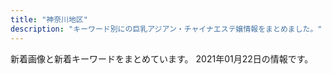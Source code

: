 ```yaml
---
title: "神奈川地区"
description: "キーワード別にの巨乳アジアン・チャイナエステ嬢情報をまとめました。"
---
```


新着画像と新着キーワードをまとめています。
2021年01月22日の情報です。

<DmmAffiliateIns />
<KeywordTable
  shops={
    [
    {
        "keywords": {
            "D": 6,
            "87": 1,
            "E": 2,
            "89": 5,
            "92": 2
        },
        "url": "http://meido.est888.com/",
        "name": "\u30e1\u30a4\u30c9",
        "img_links": [
            "http://meido.est888.com/css/staff/staff004.jpg",
            "http://meido.est888.com/css/staff/staff0008.jpg",
            "http://meido.est888.com/css/staff/staff005.jpg",
            "http://meido.est888.com/css/nav/nav-003.jpg",
            "http://meido.est888.com/css/nav/nav-004.jpg",
            "http://meido.est888.com/css/staff/staff003.jpg",
            "http://meido.est888.com/css/top-left01.jpg",
            "http://meido.est888.com/css/staff/staff0006.jpg",
            "http://meido.est888.com/css/top-left02.jpg",
            "http://meido.est888.com/css/nav/nav-001.jpg",
            "http://meido.est888.com/css/nav/nav-006.jpg",
            "http://meido.est888.com/css/nav/nav-002.jpg",
            "http://meido.est888.com/css/staff/staff001.jpg",
            "http://meido.est888.com/css/nav/nav-005.jpg",
            "http://meido.est888.com/css/top02.jpg",
            "http://meido.est888.com/css/staff/staff002.jpg",
            "http://meido.est888.com/css/staff/staff007.jpg",
            "http://meido.est888.com/css/osusume04.jpg",
            "http://meido.est888.com/css/tel.png"
        ],
        "station": "JR\u6771\u6238\u585a\u99c5\u6771\u53e3"
    },
    {
        "url": "http://oppama.iest.info/",
        "img_links": [
            "http://oppama.iest.info/images/bj3.jpg",
            "http://oppama.iest.info/images/room4.jpg",
            "http://oppama.iest.info/images/top.jpg",
            "http://oppama.iest.info/photos/sites/10/2018/07/2018073109281740.jpg",
            "http://oppama.iest.info/photos/sites/10/2018/05/2018053009323372.jpg",
            "http://oppama.iest.info/photos/sites/10/2018/07/2018073109281797.jpg",
            "http://cdn.dino-es.com/images/logo/150x40DinoEs.png",
            "http://oppama.iest.info/images/mobile.png",
            "http://oppama.iest.info/images/room2.jpg",
            "http://oppama.iest.info/photos/sites/10/2018/07/2018073109281759.jpg",
            "http://oppama.iest.info/images/l1.jpg",
            "http://oppama.iest.info/photos/sites/10/2018/07/2018073109281781.jpg",
            "http://oppama.iest.info/images/room5.jpg",
            "http://oppama.iest.info/images/room3.jpg",
            "http://oppama.iest.info/images/s_pick.png",
            "http://cdn.dino-es.com/images/line.jpg",
            "http://oppama.iest.info/images/s_staff.jpg",
            "http://oppama.iest.info/photos/sites/10/2018/05/2018053009323253.jpg",
            "http://oppama.iest.info/photos/sites/10/2018/07/2018073109281695.jpg",
            "http://oppama.iest.info/images/s_news.png",
            "http://cdn.dino-es.com/images/allpics/KL77e92f55838704c7de0a1eb6ca2a81a0/4ec1d6974658a8b101911755e5d05691.jpg",
            "http://oppama.iest.info/images/room1.jpg",
            "http://oppama.iest.info/images/room6.jpg",
            "http://oppama.iest.info/images/s_news2.png",
            "http://oppama.iest.info/photos/sites/10/2018/05/2018053009323210.jpg",
            "http://oppama.iest.info/photos/sites/10/2018/05/2018053009323272.jpg"
        ],
        "name": "\u8ffd\u6d5c\u30de\u30c3\u30b5\u30fc\u30b8",
        "station": "\u8ffd\u6d5c\u99c5",
        "keywords": {
            "86": 12,
            "85": 3,
            "C": 3,
            "87": 3,
            "D": 15
        }
    },
    {
        "url": "http://yu-raku.info/",
        "name": "\u60a0\u697d",
        "img_links": [
            "http://yu-raku.info/images/c-top0.png",
            "http://yu-raku.info/images/b-interior.jpg",
            "http://yu-raku.info/staff/s-emi3.jpg",
            "http://yu-raku.info/staff/s-kana1.jpg",
            "http://yu-raku.info/staff/s-miki1.jpg",
            "http://yu-raku.info/sp/images/bar-cover.png",
            "http://yu-raku.info/images/bar-therapist.png",
            "http://yu-raku.info/sp/images/b-tel.png",
            "http://yu-raku.info/images/c-therapist0.png",
            "http://yu-raku.info/staff/s-nana1.jpg",
            "http://yu-raku.info/images/bar-cam.png",
            "http://yu-raku.info/staff/s-yuko1.jpg",
            "http://yu-raku.info/staff/s-emi4.jpg",
            "http://yu-raku.info/staff/s-niri1.jpg",
            "http://yu-raku.info/images/pic-interior.png",
            "http://yu-raku.info/staff/s-sayuri1.jpg",
            "http://yu-raku.info/images/bar-info.png",
            "http://yu-raku.info/images/bar-interior.png",
            "http://yu-raku.info/images/fotter.jpg",
            "http://yu-raku.info/images/bar-cover.png",
            "http://yu-raku.info/sp/images/bar-cam.png",
            "http://yu-raku.info/staff/s-emi5.jpg"
        ],
        "keywords": {},
        "station": "JR\u5927\u8239\u99c5\u6771\u53e3"
    },
    {
        "img_links": [
            "http://oil.abnavi.info/images/s_staff.jpg",
            "http://oil.abnavi.info/images/room3.jpg",
            "http://oil.abnavi.info/images/new.jpg",
            "http://oil.abnavi.info/photos/sites/44/2020/10/2020101108503429.jpg",
            "http://oil.abnavi.info/images/room1.jpg",
            "http://oil.abnavi.info/photos/sites/44/2020/11/2020112910045926.jpg",
            "http://oil.abnavi.info/images/s_link.jpg",
            "http://oil.abnavi.info/images/s_news.jpg",
            "http://oil.abnavi.info/photos/sites/44/2020/10/2020101108503412.jpg",
            "http://oil.abnavi.info/images/bj1.jpg",
            "http://oil.abnavi.info/images/top.png",
            "http://oil.abnavi.info/images/room4.jpg",
            "http://oil.abnavi.info/images/bj3.jpg",
            "http://oil.abnavi.info/images/hua.jpg",
            "http://oil.abnavi.info/images/room2.jpg"
        ],
        "station": "\u9db4\u5dfb\u6e29\u6cc9\u99c5\u5317\u53e3",
        "keywords": {
            "D": 8,
            "83": 4,
            "86": 8,
            "C": 15
        },
        "url": "http://oil.abnavi.info/",
        "name": "\u30a2\u30ed\u30a8"
    },
    {
        "url": "http://en.este88.com/",
        "name": "\u7e01",
        "station": "JR\u85e4\u6ca2\u99c5\u5317\u53e3",
        "keywords": {},
        "img_links": [
            "http://en.este88.com/gals/momo1.jpg",
            "http://en.este88.com/gals/nana1.jpg",
            "http://en.este88.com/i/images/info_15.jpg",
            "http://en.este88.com/i/images/info_07.jpg",
            "http://en.este88.com/images/koko1.jpg",
            "http://en.este88.com/gals/teina1.jpg",
            "http://en.este88.com/gals/yuki1.jpg",
            "http://en.este88.com/images/sayuqi1.jpg",
            "http://en.este88.com/gals/koko1.jpg",
            "http://en.este88.com/i/images/info_12.jpg",
            "http://en.este88.com/gals/rena1.jpg",
            "http://en.este88.com/images/info.png",
            "http://en.este88.com/gals/asuka1.jpg",
            "http://en.este88.com/gals/riri1.jpg",
            "http://en.este88.com/i/images/info_09.jpg"
        ]
    },
    {
        "name": "\u9b54\u6cd5\u306e\u5973\u738b",
        "keywords": {
            "E": 8,
            "G": 4
        },
        "img_links": [
            "http://civebt.xyz/templets/default/picture/head.jpg",
            "http://civebt.xyz/templets/default/picture/rec1.png",
            "http://civebt.xyz/uploads/201103/1-201103091136248.jpg",
            "http://civebt.xyz/uploads/201102/1-201102130FY09.png",
            "http://civebt.xyz/uploads/201102/1-2011021306404K.png",
            "http://civebt.xyz/templets/default/picture/interior_t.jpg",
            "http://civebt.xyz/uploads/180620/1-1P62010154K00.png",
            "http://civebt.xyz/uploads/201103/1-201103091122a3.jpg",
            "http://civebt.xyz/uploads/201103/1-201103091150648.jpg",
            "http://civebt.xyz/templets/default/picture/news.jpg",
            "http://civebt.xyz/uploads/201103/1-201103143450506.jpg",
            "http://civebt.xyz/uploads/180620/1-1P62010193X63.jpg",
            "http://civebt.xyz/templets/default/picture/staff_t.jpg"
        ],
        "url": "http://civebt.xyz/",
        "station": "\u6e58\u5357\u53f0\u99c5\u897f\u53e3"
    },
    {
        "name": "\u5922\u90fd\u7f8e",
        "keywords": {
            "C": 11
        },
        "station": "JR\u5c0f\u7530\u539f\u99c5\u6771\u53e3",
        "url": "http://www.airi-est.xyz/",
        "img_links": [
            "http://www.airi-est.xyz/images/clear_line.png",
            "http://www.airi-est.xyz/images/sub_staff.png",
            "http://www.airi-est.xyz/images/sub_pickup.png",
            "http://www.airi-est.xyz/images/info.jpg",
            "http://www.airi-est.xyz/images/qr.jpg",
            "http://www.airi-est.xyz/girl/1.jpg",
            "http://www.airi-est.xyz/girl/6.jpg",
            "http://www.airi-est.xyz/images/icon_call.png",
            "http://www.airi-est.xyz/images/room4.jpg",
            "http://www.airi-est.xyz/images/tel.png",
            "http://www.airi-est.xyz/images/room2.jpg",
            "http://www.airi-est.xyz/girl/3.jpg",
            "http://www.airi-est.xyz/images/sub_news.png",
            "http://www.airi-est.xyz/images/room3.jpg",
            "http://www.airi-est.xyz/girl/9.jpg",
            "http://www.airi-est.xyz/images/room1.jpg",
            "http://www.airi-est.xyz/images/rec-top.jpg",
            "http://www.airi-est.xyz/images/return.png"
        ]
    },
    {
        "station": "\u8305\u30f6\u5d0e\u99c5\u5357\u53e3",
        "keywords": {},
        "name": "\u5929\u4f7f\u306e\u604b",
        "url": "http://tenshinokoi.es-come.net/",
        "img_links": [
            "http://tenshinokoi.es-come.net/img/header02.jpg",
            "http://tenshinokoi.es-come.net/i/80/sumire1.jpg",
            "http://tenshinokoi.es-come.net/girls/hiromi1.jpg",
            "http://tenshinokoi.es-come.net/img/header00.jpg",
            "http://tenshinokoi.es-come.net/i/80/yuyu1.jpg",
            "http://tenshinokoi.es-come.net/girls/riri1.jpg",
            "http://tenshinokoi.es-come.net/images/share/tel.png",
            "http://tenshinokoi.es-come.net/i/120/yuna1.jpg",
            "http://tenshinokoi.es-come.net/img/risa1.jpg",
            "http://tenshinokoi.es-come.net/images/share/sp-kp2.png",
            "http://tenshinokoi.es-come.net/girls/risa1.jpg",
            "http://tenshinokoi.es-come.net/img/yuyu1.jpg",
            "http://tenshinokoi.es-come.net/images/info1.jpg",
            "http://tenshinokoi.es-come.net/i/80/risa1.jpg",
            "http://tenshinokoi.es-come.net/images/qr.jpg",
            "http://tenshinokoi.es-come.net/img/sumire1.jpg",
            "http://tenshinokoi.es-come.net/girls/sumire1.jpg",
            "http://tenshinokoi.es-come.net/i/80/yuna1.jpg",
            "http://tenshinokoi.es-come.net/i/120/risa1.jpg",
            "http://tenshinokoi.es-come.net/images/share/pickup.png",
            "http://tenshinokoi.es-come.net/girls/yurika1.jpg",
            "http://tenshinokoi.es-come.net/girls/kana1.jpg",
            "http://tenshinokoi.es-come.net/i/120/sumire1.jpg",
            "http://tenshinokoi.es-come.net/images/infobar.png",
            "http://tenshinokoi.es-come.net/i/120/yuyu1.jpg",
            "http://tenshinokoi.es-come.net/girls/yuyu1.jpg",
            "http://tenshinokoi.es-come.net/images/therapistbar.png",
            "http://tenshinokoi.es-come.net/img/header01.jpg",
            "http://tenshinokoi.es-come.net/girls/yuki1.jpg",
            "http://tenshinokoi.es-come.net/images/info2.jpg",
            "http://tenshinokoi.es-come.net/images/shishubar.png",
            "http://tenshinokoi.es-come.net/girls/misaki1.jpg"
        ]
    },
    {
        "name": "\u3055\u308f\u3084\u304b",
        "keywords": {},
        "img_links": [
            "http://hiratsuka-est.com/images/g3.jpg",
            "http://hiratsuka-est.com/images/ll1.jpg",
            "http://hiratsuka-est.com/images/r1.jpg",
            "http://hiratsuka-est.com/images/top.jpg",
            "http://hiratsuka-est.com/images/g4.jpg",
            "http://hiratsuka-est.com/images/r3.jpg",
            "http://hiratsuka-est.com/images/r4.jpg",
            "http://hiratsuka-est.com/images/tel.jpg",
            "http://hiratsuka-est.com/images/r7.jpg",
            "http://hiratsuka-est.com/images/g7.jpg",
            "http://hiratsuka-est.com/images/g1.jpg",
            "http://hiratsuka-est.com/images/r8.jpg",
            "http://hiratsuka-est.com/images/r9.jpg",
            "http://hiratsuka-est.com/images/rr1.jpg",
            "http://hiratsuka-est.com/images/g0.jpg",
            "http://hiratsuka-est.com/images/chc.jpg",
            "http://hiratsuka-est.com/images/zi-link.png",
            "http://hiratsuka-est.com/images/banna2.jpg",
            "http://hiratsuka-est.com/images/zi-faq.png",
            "http://hiratsuka-est.com/images/r6.jpg",
            "http://hiratsuka-est.com/images/mi.jpg",
            "http://hiratsuka-est.com/images/r5.jpg",
            "http://hiratsuka-est.com/images/new1.jpg",
            "http://hiratsuka-est.com/images/banna1.jpg",
            "http://hiratsuka-est.com/images/tiao2.jpg",
            "http://hiratsuka-est.com/images/g2.jpg",
            "http://hiratsuka-est.com/images/zi-staff.png",
            "http://hiratsuka-est.com/images/banna.jpg",
            "http://hiratsuka-est.com/images/left.jpg",
            "http://hiratsuka-est.com/images/right.jpg"
        ],
        "url": "http://hiratsuka-est.com/",
        "station": "JR\u5e73\u585a\u99c5\u5317\u53e3"
    },
    {
        "station": "JR\u5e73\u585a\u99c5\u897f\u53e3",
        "name": "\u693f",
        "url": "http://o-jp.com/tsubaki/",
        "img_links": [
            "http://o-jp.com/tsubaki/images/photo02.jpg",
            "http://o-jp.com/tsubaki/images/photo04.jpg",
            "http://o-jp.com/tsubaki/images/t_discount.jpg",
            "http://o-jp.com/tsubaki/images/photo03.jpg",
            "http://o-jp.com/tsubaki/images/t_mobile.jpg",
            "http://o-jp.com/tsubaki/images/mimi1.jpg",
            "http://o-jp.com/tsubaki/images/photo01.jpg",
            "http://o-jp.com/tsubaki/images/index_enter.jpg"
        ],
        "keywords": {
            "C": 6
        }
    },
    {
        "station": "\u5584\u884c\u99c5\u6771\u53e3",
        "url": "http://treat-rlx.com/",
        "name": "\u798f\u7e01",
        "keywords": {
            "C": 11
        },
        "img_links": [
            "http://treat-rlx.com/staff/mika/01.jpg",
            "http://treat-rlx.com/i/files/homeimg.jpg",
            "http://treat-rlx.com/staff/aya/01.jpg",
            "http://treat-rlx.com/staff/mika/01mb.jpg",
            "http://treat-rlx.com/pic/topimg3.png",
            "http://treat-rlx.com/img/ttl_rec.png",
            "http://treat-rlx.com/img/ttl_mobile.png",
            "http://treat-rlx.com/pic/topimg4.png",
            "http://treat-rlx.com/pic/topimg5.png",
            "http://treat-rlx.com/img/att.png",
            "http://treat-rlx.com/pic/head.jpg",
            "http://treat-rlx.com/pic/topimg2.png",
            "http://treat-rlx.com/staff/aya/01mb.jpg",
            "http://treat-rlx.com/pic/topimg1.png",
            "http://treat-rlx.com/img/ttl_staff.jpg"
        ]
    },
    {
        "station": "JR\u85e4\u6ca2\u99c5\u5357\u53e3",
        "keywords": {},
        "url": "http://megumi-est.xyz/",
        "img_links": [
            "http://megumi-est.xyz/images/roomimg/img4.png",
            "http://megumi-est.xyz/girl/1.jpg",
            "http://megumi-est.xyz/images/staff_bg.png",
            "http://megumi-est.xyz/girl/5.jpg",
            "http://megumi-est.xyz/girl/2.jpg",
            "http://megumi-est.xyz/images/mobile_bg.png",
            "http://megumi-est.xyz/girl/4.jpg",
            "http://megumi-est.xyz/images/roomimg/img2.png",
            "http://megumi-est.xyz/images/roomimg/img3.png",
            "http://megumi-est.xyz/images/pickup_line.png",
            "http://megumi-est.xyz/images/newsbg.png",
            "http://megumi-est.xyz/images/roomimg/img1.png",
            "http://megumi-est.xyz/images/topbg.jpg",
            "http://megumi-est.xyz/girl/8.jpg"
        ],
        "name": "\u6075"
    },
    {
        "url": "http://sui-en.work/",
        "img_links": [
            "http://sui-en.work/images/2.png",
            "http://sui-en.work/images/3.png",
            "http://sui-en.work/images/4.png",
            "http://sui-en.work/images/tr.jpg",
            "http://sui-en.work/images/mobile.jpg",
            "http://sui-en.work/images/ta.jpg",
            "http://sui-en.work/images/int1.png",
            "http://sui-en.work/images/1.png",
            "http://sui-en.work/images/news.jpg",
            "http://sui-en.work/images/int2.png",
            "http://sui-en.work/images/int3.png",
            "http://sui-en.work/images/b2.jpg",
            "http://sui-en.work/images/sys3.png",
            "http://sui-en.work/images/sys2.jpg",
            "http://sui-en.work/images/staff_t.png",
            "http://sui-en.work/img/sena1.jpg",
            "http://sui-en.work/img/yuki1.jpg",
            "http://sui-en.work/img/kaori1.jpg",
            "http://sui-en.work/img/hana1.jpg",
            "http://sui-en.work/images/head.jpg",
            "http://sui-en.work/images/info.jpg",
            "http://sui-en.work/images/b1.jpg",
            "http://sui-en.work/images/sys1.jpg",
            "http://sui-en.work/images/interior_t.png"
        ],
        "station": "JR\u5e73\u585a\u99c5\u5317\u53e3",
        "name": "\u968f\u7e01",
        "keywords": {}
    },
    {
        "station": "\u5c0f\u7530\u539f\u99c5\u6771\u53e3",
        "img_links": [
            "https://asumi.estjp.info/images/call.png",
            "https://asumi.estjp.info/css/top03.jpg",
            "https://asumi.estjp.info/css/01.jpg",
            "https://asumi.estjp.info/css/top02.jpg",
            "https://asumi.estjp.info/css/staff/staff03.jpg",
            "https://asumi.estjp.info/css/top04.jpg",
            "https://asumi.estjp.info/css/top05.jpg",
            "https://asumi.estjp.info/css/m-head.jpg",
            "https://asumi.estjp.info/css/staff/staff02.jpg",
            "https://asumi.estjp.info/css/staff/staff01.jpg"
        ],
        "keywords": {
            "88": 2,
            "90": 4,
            "F": 2,
            "E": 4
        },
        "url": "https://asumi.estjp.info/",
        "name": "\u7a7a\u6f84 -\u3042\u3059\u307f-"
    },
    {
        "name": "\u61a9",
        "url": "http://ikoi.esjp.xyz/",
        "img_links": [
            "http://ikoi.esjp.xyz/i/img/photo03.jpg",
            "http://ikoi.esjp.xyz/girl/6.jpg",
            "http://ikoi.esjp.xyz/i/img/photo02.jpg",
            "http://ikoi.esjp.xyz/img/room/photo06.jpg",
            "http://ikoi.esjp.xyz/girl/5.jpg",
            "http://ikoi.esjp.xyz/girl/2.jpg",
            "http://ikoi.esjp.xyz/girl/3.jpg",
            "http://ikoi.esjp.xyz/girl/4.jpg",
            "http://ikoi.esjp.xyz/img/capinfo.jpg",
            "http://ikoi.esjp.xyz/img/room/photo03.jpg",
            "http://ikoi.esjp.xyz/img/qr.jpg",
            "http://ikoi.esjp.xyz/img/pro_girl_line.jpg",
            "http://ikoi.esjp.xyz/img/room/photo05.jpg",
            "http://ikoi.esjp.xyz/girl/1.jpg",
            "http://ikoi.esjp.xyz/img/room/photo04.jpg",
            "http://ikoi.esjp.xyz/img/lr_02.jpg",
            "http://ikoi.esjp.xyz/i/img/photo06.jpg",
            "http://ikoi.esjp.xyz/i/img/photo05.jpg",
            "http://ikoi.esjp.xyz/img/rec_top.png",
            "http://ikoi.esjp.xyz/img/059.png",
            "http://ikoi.esjp.xyz/img/room/photo02.jpg",
            "http://ikoi.esjp.xyz/img/top_pickback.png",
            "http://ikoi.esjp.xyz/img/lr_01.jpg",
            "http://ikoi.esjp.xyz/i/img/photo04.jpg",
            "http://ikoi.esjp.xyz/img/room/photo01.jpg",
            "http://ikoi.esjp.xyz/i/img/photo01.jpg",
            "http://ikoi.esjp.xyz/img/sub_staff.jpg"
        ],
        "station": "\u8ffd\u6d5c\u99c5",
        "keywords": {}
    },
    {
        "name": "\u840c\u3048",
        "station": "JR\u6238\u585a\u99c5\u6771\u53e3",
        "img_links": [
            "http://pretty-esthe.com/images/evetop.png",
            "http://pretty-esthe.com/images/cg06.jpg",
            "http://pretty-esthe.com/images/r2.jpg",
            "http://pretty-esthe.com/images/top.png",
            "http://pretty-esthe.com/images/r1.jpg",
            "http://pretty-esthe.com/images/cg07.jpg",
            "http://pretty-esthe.com/images/cg09.jpg",
            "http://pretty-esthe.com/images/staff_s.png",
            "http://pretty-esthe.com/images/news.png",
            "http://pretty-esthe.com/images/r3.jpg",
            "http://pretty-esthe.com/images/cg10.jpg",
            "http://pretty-esthe.com/images/r4.jpg"
        ],
        "url": "http://pretty-esthe.com/",
        "keywords": {
            "86": 12,
            "E": 3,
            "D": 9
        }
    },
    {
        "keywords": {
            "C": 8,
            "E": 28,
            "D": 32,
            "F": 8
        },
        "url": "http://onlyone-relax.xyz/",
        "station": "JR\u5c0f\u7530\u539f\u99c5\u897f\u53e3",
        "name": "\u30ad\u30e5\u30fc\u30c8",
        "img_links": [
            "http://onlyone-relax.xyz/images/top.png",
            "http://onlyone-relax.xyz/images/cg05.jpg",
            "http://onlyone-relax.xyz/images/cg03.jpg",
            "http://onlyone-relax.xyz/images/qr.jpg",
            "http://onlyone-relax.xyz/images/2.jpg",
            "http://onlyone-relax.xyz/images/cg07.jpg",
            "http://onlyone-relax.xyz/images/cg09.jpg",
            "http://onlyone-relax.xyz/images/1.jpg",
            "http://onlyone-relax.xyz/images/cg02.jpg",
            "http://onlyone-relax.xyz/images/cg01.jpg",
            "http://onlyone-relax.xyz/images/cg06.jpg",
            "http://onlyone-relax.xyz/images/cg08.jpg",
            "http://onlyone-relax.xyz/images/4.jpg",
            "http://onlyone-relax.xyz/images/spacer300x450.png",
            "http://onlyone-relax.xyz/images/top2.png",
            "http://onlyone-relax.xyz/images/cg10.jpg"
        ]
    },
    {
        "img_links": [
            "http://genkimorimori.ies.bz/images/staff_bj3.jpg",
            "http://genkimorimori.ies.bz/images/dairy1.jpg",
            "http://genkimorimori.ies.bz/photos/sites/68/2020/12/2020120502191455.jpg",
            "http://genkimorimori.ies.bz/images/1.jpg",
            "http://genkimorimori.ies.bz/images/g14.jpg",
            "http://genkimorimori.ies.bz/photos/sites/68/2020/11/2020112402100578.jpg",
            "http://genkimorimori.ies.bz/images/info.jpg",
            "http://genkimorimori.ies.bz/images/g11.jpg",
            "http://genkimorimori.ies.bz/images/g7.jpg",
            "http://genkimorimori.ies.bz/images/g2.jpg",
            "http://genkimorimori.ies.bz/images/g3.jpg",
            "http://genkimorimori.ies.bz/images/top.jpg",
            "http://genkimorimori.ies.bz/images/pick.jpg",
            "http://genkimorimori.ies.bz/images/info2.jpg",
            "http://genkimorimori.ies.bz/images/s_staff.jpg",
            "http://genkimorimori.ies.bz/photos/sites/68/2020/12/2020120703525262.jpg",
            "http://genkimorimori.ies.bz/images/g17.jpg",
            "http://genkimorimori.ies.bz/photos/sites/68/2020/11/2020110308572993.jpg",
            "http://genkimorimori.ies.bz/images/mobile.jpg",
            "http://genkimorimori.ies.bz/photos/sites/68/2020/11/2020110308572890.jpg",
            "http://genkimorimori.ies.bz/photos/sites/68/2020/11/2020110308582485.jpg",
            "http://genkimorimori.ies.bz/images/s_link.jpg",
            "http://genkimorimori.ies.bz/images/g1.jpg",
            "http://genkimorimori.ies.bz/images/s_cosplay.jpg",
            "http://genkimorimori.ies.bz/photos/sites/68/2020/11/2020112402100696.jpg",
            "http://genkimorimori.ies.bz/images/g16.jpg",
            "http://genkimorimori.ies.bz/photos/sites/68/2020/12/202012150154361.jpg",
            "http://genkimorimori.ies.bz/images/news1.jpg",
            "http://genkimorimori.ies.bz/images/g13.jpg",
            "http://genkimorimori.ies.bz/photos/sites/68/2020/11/2020110308572868.jpg",
            "http://genkimorimori.ies.bz/images/2.jpg",
            "http://genkimorimori.ies.bz/photos/sites/68/2020/12/2020121003212539.jpg",
            "http://genkimorimori.ies.bz/images/g15.jpg",
            "http://genkimorimori.ies.bz/photos/sites/68/2021/01/2021011903470168.jpg",
            "http://genkimorimori.ies.bz/images/g10.jpg"
        ],
        "keywords": {},
        "url": "http://genkimorimori.ies.bz/",
        "name": "\u5143\u6c17\u3082\u308a\u3082\u308a",
        "station": "\u79e6\u91ce\u99c5\u5317\u53e3"
    },
    {
        "img_links": [
            "http://es-libres.com/staffPhoto/b20201007072718.jpg",
            "http://es-libres.com/js/sliderLine/slide_prev.png",
            "http://es-libres.com/staffPhoto/b20201007072633.jpg",
            "http://es-libres.com/images/gallery/01.jpg",
            "http://es-libres.com/staffPhoto/s20201007072718.jpg",
            "http://es-libres.com/images/gallery/04.jpg",
            "http://es-libres.com/uploadfiles/Image/campaignEsLibresCom.jpg",
            "http://es-libres.com/staffPhoto/b20201007072654.jpg",
            "http://es-libres.com/staffPhoto/s20201007072633.jpg",
            "http://es-libres.com/staffPhoto/b20201007072550.jpg",
            "http://es-libres.com/staffPhoto/s20201007072654.jpg",
            "http://es-libres.com/images/gallery/02.jpg",
            "http://es-libres.com/images/mobile.jpg",
            "http://es-libres.com/js/sliderLine/slide_next.png",
            "http://es-libres.com/staffPhoto/s20201007072550.jpg",
            "http://es-libres.com/images/guide.jpg",
            "http://es-libres.com/images/returnBtn.png",
            "http://es-libres.com/images/gallery/03.jpg"
        ],
        "station": "JR\u6771\u6238\u585a\u99c5\u897f\u53e3",
        "name": "\u30ea\u30d6\u30ec\u30b9",
        "keywords": {
            "C": 1,
            "D": 2,
            "89": 1,
            "E": 1
        },
        "url": "http://es-libres.com/"
    },
    {
        "keywords": {},
        "station": "JR\u8305\u30f6\u5d0e\u99c5\u5357\u53e3",
        "url": "http://www.hamabei.com/",
        "img_links": [
            "http://www.hamabei.com/images/kaori1.jpg",
            "http://www.hamabei.com/images/buttona_07.jpg",
            "http://www.hamabei.com/images/qr.jpg",
            "http://www.hamabei.com/images/buttona_08.jpg",
            "http://www.hamabei.com/images/nana1.jpg",
            "http://www.hamabei.com/images/buttona_03.jpg",
            "http://www.hamabei.com/images/giral007.jpg",
            "http://www.hamabei.com/images/buttona_05.jpg",
            "http://www.hamabei.com/images/buttona_04.jpg",
            "http://www.hamabei.com/images/yuka1.jpg",
            "http://www.hamabei.com/images/miki1.jpg",
            "http://www.hamabei.com/images/buttona_06.jpg",
            "http://www.hamabei.com/images/giral014.jpg",
            "http://www.hamabei.com/images/giral012.jpg",
            "http://www.hamabei.com/images/giral015.jpg",
            "http://www.hamabei.com/images/giral009.jpg"
        ],
        "name": "\u6d5c\u8fba\u306e\u604b"
    },
    {
        "keywords": {},
        "station": "JR\u85e4\u6ca2\u99c5\u5357\u53e3",
        "img_links": [
            "http://baraen.xyz/images/miki2.jpg",
            "http://baraen.xyz/images/g6.jpg",
            "http://baraen.xyz/images/maga.jpg",
            "http://baraen.xyz/images/room4.jpg",
            "http://baraen.xyz/images/g4.jpg",
            "http://baraen.xyz/images/room1.jpg",
            "http://baraen.xyz/images/mafaxine_d.jpg",
            "http://baraen.xyz/images/g0.jpg",
            "http://baraen.xyz/images/kanban.jpg",
            "http://baraen.xyz/images/g2.jpg",
            "http://baraen.xyz/images/mafaxine_j.jpg",
            "http://baraen.xyz/images/mobile.jpg",
            "http://baraen.xyz/images/miki1.jpg",
            "http://baraen.xyz/images/g3.jpg",
            "http://baraen.xyz/images/g1.jpg",
            "http://baraen.xyz/images/room6.jpg",
            "http://baraen.xyz/images/room2.jpg"
        ],
        "name": "\u30d0\u30e9\u5712",
        "url": "http://baraen.xyz/"
    },
    {
        "url": "http://uintiop.tokyo/",
        "keywords": {
            "C": 13
        },
        "station": "JR\u85e4\u6ca2\u99c5\u5357\u53e3",
        "img_links": [
            "http://uintiop.tokyo/picture/top-img02.png",
            "http://uintiop.tokyo/uploads/200727/1-200HG01643361.jpg",
            "http://uintiop.tokyo/uploads/200714/1-200G4124210P7.jpg",
            "http://uintiop.tokyo/uploads/200714/1-200G4125RS59.jpg",
            "http://uintiop.tokyo/picture/3.jpg",
            "http://uintiop.tokyo/picture/tel.png",
            "http://uintiop.tokyo/picture/top-img10.jpg",
            "http://uintiop.tokyo/uploads/200720/1-200H013041T46.jpg",
            "http://uintiop.tokyo/picture/top-img01.png",
            "http://uintiop.tokyo/picture/1.jpg",
            "http://uintiop.tokyo/picture/2.jpg",
            "http://uintiop.tokyo/picture/4.jpg",
            "http://uintiop.tokyo/uploads/210111/1-210111123I9332.jpg",
            "http://uintiop.tokyo/picture/top-img03.jpg",
            "http://uintiop.tokyo/picture/call.png"
        ],
        "name": "\u5929\u4f7f"
    },
    {
        "station": "JR\u5e73\u585a\u99c5\u5317\u53e3",
        "url": "http://www.bestlove.iesjp.com/",
        "keywords": {
            "83": 4,
            "87": 8,
            "C": 26,
            "D": 4,
            "85": 4
        },
        "name": "Best Love \uff5e\u30d9\u30b9\u30c8\u30e9\u30d6\uff5e",
        "img_links": [
            "http://www.bestlove.iesjp.com/files/005.jpg",
            "http://www.bestlove.iesjp.com/files/004-03.jpg",
            "http://www.bestlove.iesjp.com/files/001-03.jpg",
            "http://www.bestlove.iesjp.com/photo_news/upimg/959636009216995fa1_0.jpg",
            "http://www.bestlove.iesjp.com/files/004-02.jpg",
            "http://www.bestlove.iesjp.com/files/005-03.jpg",
            "http://www.bestlove.iesjp.com/files/001-02.jpg",
            "http://www.bestlove.iesjp.com/files/005-02.jpg",
            "http://www.bestlove.iesjp.com/images/mobile.jpg",
            "http://www.bestlove.iesjp.com/files/003.jpg",
            "http://www.bestlove.iesjp.com/files/006.jpg",
            "http://www.bestlove.iesjp.com/files/002-03.jpg",
            "http://www.bestlove.iesjp.com/files/002.jpg",
            "http://www.bestlove.iesjp.com/files/003-02.jpg",
            "http://www.bestlove.iesjp.com/files/004.jpg",
            "http://www.bestlove.iesjp.com/images/r3.jpg",
            "http://www.bestlove.iesjp.com/files/001.jpg",
            "http://www.bestlove.iesjp.com/files/003-03.jpg",
            "http://www.bestlove.iesjp.com/images/line.png",
            "http://www.bestlove.iesjp.com/files/006-02.jpg",
            "http://www.bestlove.iesjp.com/files/002-02.jpg",
            "http://www.bestlove.iesjp.com/files/006-03.jpg"
        ]
    },
    {
        "url": "http://www.cc-girl.work/",
        "name": "yuyu-\u3086\u3046\u3086-",
        "img_links": [
            "http://www.cc-girl.work/images/news.jpg",
            "http://www.cc-girl.work/images/interior_t.jpg",
            "http://www.cc-girl.work/images/mobile.jpg",
            "http://www.cc-girl.work/img/sizuka1.jpg",
            "http://www.cc-girl.work/img/mari1.jpg",
            "http://www.cc-girl.work/images/rec1.jpg",
            "http://www.cc-girl.work/images/10.jpg",
            "http://www.cc-girl.work/img/ai1.jpg",
            "http://www.cc-girl.work/images/11.jpg",
            "http://www.cc-girl.work/img/kumi1.jpg",
            "http://www.cc-girl.work/images/head.jpg",
            "http://www.cc-girl.work/images/sys1.jpg",
            "http://www.cc-girl.work/images/ta.jpg",
            "http://www.cc-girl.work/images/ac1.jpg",
            "http://www.cc-girl.work/images/1.jpg",
            "http://www.cc-girl.work/images/4.jpg",
            "http://www.cc-girl.work/images/sys2.jpg",
            "http://www.cc-girl.work/img/yaya1.jpg",
            "http://www.cc-girl.work/img/yuri1.jpg",
            "http://www.cc-girl.work/images/line.png",
            "http://www.cc-girl.work/images/6.jpg",
            "http://www.cc-girl.work/images/3.jpg",
            "http://www.cc-girl.work/img/miho1.jpg",
            "http://www.cc-girl.work/images/staff_t.jpg",
            "http://www.cc-girl.work/img/momo1.jpg",
            "http://www.cc-girl.work/img/kaoru1.jpg",
            "http://www.cc-girl.work/images/5.jpg",
            "http://www.cc-girl.work/images/int1.jpg",
            "http://www.cc-girl.work/images/rec2.jpg",
            "http://www.cc-girl.work/images/9.jpg",
            "http://www.cc-girl.work/img/eri1.jpg",
            "http://www.cc-girl.work/images/2.jpg",
            "http://www.cc-girl.work/img/yuki1.jpg",
            "http://www.cc-girl.work/images/8.jpg",
            "http://www.cc-girl.work/images/7.jpg"
        ],
        "station": "\u4e0a\u5927\u5ca1\u99c5",
        "keywords": {}
    },
    {
        "url": "http://izumi.ests.jp/",
        "img_links": [
            "http://izumi.ests.jp/images/info2.jpg",
            "http://izumi.ests.jp/images/service4.jpg",
            "http://izumi.ests.jp/photos/sites/54/2020/12/2020121307073529.jpg",
            "http://izumi.ests.jp/photos/sites/54/2020/09/2020092004565418.jpg",
            "http://izumi.ests.jp/images/room2.jpg",
            "http://izumi.ests.jp/images/room1.jpg",
            "http://izumi.ests.jp/images/s1.jpg",
            "http://izumi.ests.jp/images/service2.jpg",
            "http://izumi.ests.jp/images/service3.jpg",
            "http://izumi.ests.jp/images/mobile.jpg",
            "http://izumi.ests.jp/photos/sites/54/2020/05/2020051209400132.jpg",
            "http://izumi.ests.jp/photos/sites/54/2019/10/2019100205593058.jpg",
            "http://izumi.ests.jp/images/top.jpg",
            "http://izumi.ests.jp/photos/sites/54/2019/10/2019100205592997.jpg",
            "http://izumi.ests.jp/photos/sites/54/2020/07/2020070605483923.jpg",
            "http://izumi.ests.jp/images/info.jpg",
            "http://izumi.ests.jp/images/s3.jpg",
            "http://izumi.ests.jp/images/service1.jpg",
            "http://izumi.ests.jp/images/room4.jpg",
            "http://izumi.ests.jp/images/room3.jpg",
            "http://izumi.ests.jp/images/s_news.jpg"
        ],
        "station": "\u6e58\u5357\u53f0\u99c5\u897f\u53e3",
        "keywords": {
            "85": 28,
            "86": 7,
            "E": 7,
            "D": 35,
            "87": 7
        },
        "name": "\u6e58\u5357\u604b"
    },
    {
        "station": "\u4e0a\u5927\u5ca1\u99c5",
        "name": "\u30ab\u30ce\u30b8\u30e7\u306e\u90e8\u5c4b",
        "keywords": {
            "D": 48,
            "C": 40,
            "87": 12,
            "85": 12,
            "86": 24
        },
        "img_links": [
            "https://kanojyo-room.jpn.cm/images/room1.jpg",
            "https://kanojyo-room.jpn.cm/images/link_nav01.jpg",
            "https://kanojyo-room.jpn.cm/images/link_nav03.jpg",
            "https://kanojyo-room.jpn.cm/images/room6.jpg",
            "https://kanojyo-room.jpn.cm/images/link_nav06.jpg",
            "https://kanojyo-room.jpn.cm/images/room4.jpg",
            "https://kanojyo-room.jpn.cm/images/tit_face.jpg",
            "https://kanojyo-room.jpn.cm/photos/sites/24/2020/08/2020083117275958.jpg",
            "https://kanojyo-room.jpn.cm/images/sp_top.jpg",
            "https://kanojyo-room.jpn.cm/photos/sites/24/2020/08/2020083117275756.jpg",
            "https://kanojyo-room.jpn.cm/images/room3.jpg",
            "https://kanojyo-room.jpn.cm/images/room2.jpg",
            "https://kanojyo-room.jpn.cm/images/btn_eject.jpg",
            "https://kanojyo-room.jpn.cm/images/tit_eject.jpg",
            "https://kanojyo-room.jpn.cm/images/close_eject.png",
            "https://kanojyo-room.jpn.cm/images/link_nav02.jpg",
            "https://kanojyo-room.jpn.cm/images/room5.jpg",
            "https://kanojyo-room.jpn.cm/images/link_nav07.jpg",
            "https://kanojyo-room.jpn.cm/images/link_nav05.jpg",
            "https://kanojyo-room.jpn.cm/photos/sites/24/2020/08/2020083117275977.jpg",
            "https://kanojyo-room.jpn.cm/photos/sites/24/2020/08/2020083117275898.jpg",
            "https://kanojyo-room.jpn.cm/images/img_eject.jpg",
            "https://kanojyo-room.jpn.cm/images/top.png",
            "https://kanojyo-room.jpn.cm/images/link_nav04.jpg",
            "https://kanojyo-room.jpn.cm/images/tit_new.jpg"
        ],
        "url": "https://kanojyo-room.jpn.cm/"
    },
    {
        "url": "http://lydia.relaxnabi.com/",
        "keywords": {
            "88": 1,
            "D": 4,
            "90": 2,
            "89": 1
        },
        "name": "Lydia\uff5e\u30ea\u30c7\u30a3\u30a2",
        "station": "JR\u6771\u6238\u585a\u99c5\u6771\u53e3",
        "img_links": [
            "http://lydia.relaxnabi.com/css/cam01.jpg",
            "http://lydia.relaxnabi.com/css/staff/staff04.jpg",
            "http://lydia.relaxnabi.com/css/osusume11.jpg",
            "http://lydia.relaxnabi.com/css/staff/staff01.jpg",
            "http://lydia.relaxnabi.com/css/staff/staff02.jpg",
            "http://lydia.relaxnabi.com/css/staff/staff03.jpg",
            "http://lydia.relaxnabi.com/css/m-top04.jpg",
            "http://lydia.relaxnabi.com/images/call.png",
            "http://lydia.relaxnabi.com/css/m-head.jpg"
        ]
    },
    {
        "img_links": [
            "http://yacho.est-u.com/images/index_03.jpg",
            "http://yacho.est-u.com/images/k2.jpg",
            "http://yacho.est-u.com/images/1.jpg",
            "http://yacho.est-u.com/images/staff_03.jpg",
            "http://yacho.est-u.com/images/k1.jpg",
            "http://yacho.est-u.com/images/4.jpg",
            "http://yacho.est-u.com/images/3.jpg",
            "http://yacho.est-u.com/images/index_10.jpg",
            "http://yacho.est-u.com/images/index_15.jpg",
            "http://yacho.est-u.com/images/5.jpg",
            "http://yacho.est-u.com/images/index_05.jpg",
            "http://yacho.est-u.com/images/6.jpg",
            "http://yacho.est-u.com/images/index_17.jpg",
            "http://yacho.est-u.com/images/staff_01.jpg",
            "http://yacho.est-u.com/images/2.jpg",
            "http://yacho.est-u.com/images/index_12.jpg",
            "http://yacho.est-u.com/images/index_04.jpg",
            "http://yacho.est-u.com/images/index_14.jpg",
            "http://yacho.est-u.com/images/index_07.jpg",
            "http://yacho.est-u.com/images/index_06.jpg",
            "http://yacho.est-u.com/images/index_02.jpg",
            "http://yacho.est-u.com/images/index_01.jpg"
        ],
        "name": "\u591c\u8776",
        "station": "JR\u85e4\u6ca2\u99c5\u5357\u53e3",
        "keywords": {},
        "url": "http://yacho.est-u.com/"
    },
    {
        "station": "JR\u85e4\u6ca2\u99c5\u5357\u53e3",
        "img_links": [
            "http://f-kaori.work/sp/images/sisu.jpg",
            "http://f-kaori.work/images/sys.png",
            "http://f-kaori.work/images/sm.jpg",
            "http://f-kaori.work/images/interior_t.jpg",
            "http://f-kaori.work/sp/images/sys.png",
            "http://f-kaori.work/sp/menu/top.jpg",
            "http://f-kaori.work/sp/images/top.jpg",
            "http://f-kaori.work/sp/menu/interior.jpg",
            "http://f-kaori.work/sp/images/rec1.png",
            "http://f-kaori.work/images/sisu_t.jpg",
            "http://f-kaori.work/images/concept.png",
            "http://f-kaori.work/sp/images/rec2.jpg",
            "http://f-kaori.work/sp/images/int1.png",
            "http://f-kaori.work/images/int1.png",
            "http://f-kaori.work/images/1.jpg",
            "http://f-kaori.work/images/2.jpg",
            "http://f-kaori.work/sp/images/head.jpg",
            "http://f-kaori.work/sp/images/3.jpg",
            "http://f-kaori.work/sp/images/footer.png",
            "http://f-kaori.work/img/aya1.jpg",
            "http://f-kaori.work/images/staff_t.jpg",
            "http://f-kaori.work/images/sisu.png",
            "http://f-kaori.work/sp/images/2.jpg",
            "http://f-kaori.work/sp/images/rec3.png",
            "http://f-kaori.work/images/mobile.jpg",
            "http://f-kaori.work/sp/images/6.jpg",
            "http://f-kaori.work/images/rec1.png",
            "http://f-kaori.work/sp/menu/staff.jpg",
            "http://f-kaori.work/sp/img/sasa1.jpg",
            "http://f-kaori.work/sp/img/rina1.jpg",
            "http://f-kaori.work/sp/images/topgirl.png",
            "http://f-kaori.work/images/6.jpg",
            "http://f-kaori.work/img/sin1.jpg",
            "http://f-kaori.work/images/rec2.jpg",
            "http://f-kaori.work/images/5.jpg",
            "http://f-kaori.work/img/sasa1.jpg",
            "http://f-kaori.work/sp/img/aya1.jpg",
            "http://f-kaori.work/images/3.jpg",
            "http://f-kaori.work/images/news.png",
            "http://f-kaori.work/sp/images/1.jpg",
            "http://f-kaori.work/img/rina1.jpg",
            "http://f-kaori.work/images/head.jpg",
            "http://f-kaori.work/images/int2.png",
            "http://f-kaori.work/sp/images/staff_t.jpg",
            "http://f-kaori.work/sp/images/int2.png",
            "http://f-kaori.work/sp/images/5.jpg",
            "http://f-kaori.work/img/yumi1.jpg",
            "http://f-kaori.work/sp/images/interior_t.jpg",
            "http://f-kaori.work/sp/images/sisu_t.png",
            "http://f-kaori.work/sp/images/pc.jpg",
            "http://f-kaori.work/sp/images/news.png",
            "http://f-kaori.work/sp/img/yumi1.jpg",
            "http://f-kaori.work/images/line.png",
            "http://f-kaori.work/sp/images/newsb.png",
            "http://f-kaori.work/sp/images/tel.jpg",
            "http://f-kaori.work/sp/img/sin1.jpg"
        ],
        "keywords": {},
        "url": "http://f-kaori.work/",
        "name": "\u85ab"
    },
    {
        "name": "\u30cf\u30cb\u30fc",
        "img_links": [],
        "url": "http://www.miyoplop.xyz/",
        "station": "JR\u85e4\u6ca2\u99c5\u5357\u53e3",
        "keywords": {}
    },
    {
        "name": "\u30ea\u30e9\u30af\u30bc\u30fc\u30b7\u30e7\u30f3\u59b9",
        "url": "http://www.imouto-esute2866.com/",
        "img_links": [
            "http://www.imouto-esute2866.com/flash/top-1.jpg",
            "http://www.imouto-esute2866.com/images/013.jpg",
            "http://www.imouto-esute2866.com/images/012.jpg"
        ],
        "station": "JR\u5e73\u585a\u99c5\u5317\u53e3",
        "keywords": {
            "C": 7
        }
    },
    {
        "name": "\u5143\u6c17\u30e2\u30ea\u30e2\u30ea",
        "img_links": [
            "http://www.genkimori.esjp.info/img/stb.jpg",
            "http://www.genkimori.esjp.info/img/top01.png",
            "http://www.genkimori.esjp.info/img/nav-001.png",
            "http://www.genkimori.esjp.info/img/nav-002.png",
            "http://www.genkimori.esjp.info/img/tel.png",
            "http://www.genkimori.esjp.info/img/nav-005.png",
            "http://www.genkimori.esjp.info/files/001.jpg",
            "http://www.genkimori.esjp.info/files/002.jpg",
            "http://www.genkimori.esjp.info/files/003.jpg",
            "http://www.genkimori.esjp.info/img/stt.jpg",
            "http://www.genkimori.esjp.info/img/nav-006.png",
            "http://www.genkimori.esjp.info/img/nav-004.png",
            "http://www.genkimori.esjp.info/files/004.jpg",
            "http://www.genkimori.esjp.info/files/007.jpg",
            "http://www.genkimori.esjp.info/img/nav-003.png",
            "http://www.genkimori.esjp.info/files/006.jpg"
        ],
        "keywords": {
            "87": 4,
            "D": 5,
            "86": 2,
            "C": 1
        },
        "station": "JR\u6238\u585a\u99c5",
        "url": "http://www.genkimori.esjp.info/"
    },
    {
        "url": "http://www.barbie.masg.info/",
        "name": "Barbie \uff5e\u30d0\u30fc\u30d3\u30fc\uff5e",
        "img_links": [
            "http://www.barbie.masg.info/files/001.jpg",
            "http://www.barbie.masg.info/files/005.jpg",
            "http://www.barbie.masg.info/files/002.jpg",
            "http://www.barbie.masg.info/images/btn2.png",
            "http://www.barbie.masg.info/images/mainImg_sub.jpg",
            "http://www.barbie.masg.info/images/icon_staff.png",
            "http://www.barbie.masg.info/files/001-02.jpg",
            "http://www.barbie.masg.info/images/icon_info.png",
            "http://www.barbie.masg.info/images/icon_top.png",
            "http://www.barbie.masg.info/files/002-02.jpg",
            "http://www.barbie.masg.info/files/004-02.jpg",
            "http://www.barbie.masg.info/files/003-02.jpg",
            "http://www.barbie.masg.info/images/index_sm.png",
            "http://www.barbie.masg.info/images/icon_tel.png",
            "http://www.barbie.masg.info/files/003.jpg",
            "http://www.barbie.masg.info/files/004.jpg",
            "http://www.barbie.masg.info/files/005-02.jpg"
        ],
        "keywords": {
            "86": 8,
            "87": 4,
            "D": 12,
            "88": 8,
            "C": 8
        },
        "station": "JR\u85e4\u6ca2\u99c5\u5357\u53e3"
    },
    {
        "img_links": [
            "http://esbest.info/staffPhoto/b20200111165529.jpg",
            "http://esbest.info/staffPhoto/b20200526161929.jpg",
            "http://esbest.info/staffPhoto/s20200205123504.jpg",
            "http://esbest.info/staffPhoto/s20200519140451.jpg",
            "http://esbest.info/images/store/04.jpg",
            "http://esbest.info/staffPhoto/b20200109133117.jpg",
            "http://esbest.info/images/mobile.jpg",
            "http://esbest.info/staffPhoto/s20200526161929.jpg",
            "http://esbest.info/js/sliderLine/slide_next.png",
            "http://esbest.info/uploadfiles/images/campaignEsbestInfo1.jpg",
            "http://esbest.info/images/returnBtn.png",
            "http://esbest.info/staffPhoto/b20200205123504.jpg",
            "http://esbest.info/images/store/02.jpg",
            "http://esbest.info/staffPhoto/b20200519140451.jpg",
            "http://esbest.info/images/store/01.jpg",
            "http://esbest.info/staffPhoto/s20200109133117.jpg",
            "http://esbest.info/staffPhoto/s20200111165529.jpg",
            "http://esbest.info/images/store/03.jpg",
            "http://esbest.info/js/sliderLine/slide_prev.png"
        ],
        "keywords": {
            "D": 4,
            "87": 1,
            "E": 1,
            "85": 1,
            "86": 3
        },
        "url": "http://esbest.info/",
        "name": "\u30df\u30e9\u30dc\u30eb",
        "station": "JR\u6771\u6238\u585a\u99c5\u6771\u53e3"
    },
    {
        "keywords": {
            "C": 13
        },
        "station": "JR\u85e4\u6ca2\u99c5\u5357\u53e3",
        "url": "http://hana-tobira.xyz/",
        "img_links": [
            "http://hana-tobira.xyz/images/end.png",
            "http://hana-tobira.xyz/images/g7.jpg",
            "http://hana-tobira.xyz/images/mobile.jpg",
            "http://hana-tobira.xyz/images/pickup_t.jpg",
            "http://hana-tobira.xyz/images/g.jpg",
            "http://hana-tobira.xyz/images/tite-i.png",
            "http://hana-tobira.xyz/images/tite-staff.jpg",
            "http://hana-tobira.xyz/images/g4.jpg",
            "http://hana-tobira.xyz/images/g6.jpg",
            "http://hana-tobira.xyz/images/g5.jpg",
            "http://hana-tobira.xyz/images/g2.jpg",
            "http://hana-tobira.xyz/images/tite-link.jpg"
        ],
        "name": "\u82b1\u306e\u6249"
    },
    {
        "name": "\u3055\u304f\u3089",
        "img_links": [
            "http://hoguraku.info/_src/37673393/wechatimg98.jpg",
            "http://hoguraku.info/_src/22293820/wechatimg744.jpg",
            "http://hoguraku.info/_src/22266492/navi2_04.png",
            "http://hoguraku.info/_src/22266487/navi_02.png",
            "http://hoguraku.info/staff-2.jpg",
            "http://hoguraku.info/_src/22266489/navi_03.png",
            "http://hoguraku.info/_src/22266495/navi_06.png",
            "http://hoguraku.info/_src/22293865/sign.png",
            "http://hoguraku.info/_src/22294027/wechatimg239.jpg",
            "http://hoguraku.info/_src/22294030/wechatimg175.jpg",
            "http://hoguraku.info/_src/22294029/3_20180513213551306.jpg",
            "http://hoguraku.info/staff-3.jpg",
            "http://hoguraku.info/_src/22266485/navi_01.png",
            "http://hoguraku.info/_src/22266488/navi2_02.png",
            "http://hoguraku.info/_src/22294024/1_20180513213551260.jpg",
            "http://hoguraku.info/_src/22266493/navi_05.png",
            "http://hoguraku.info/_src/22266486/navi2_01.png",
            "http://hoguraku.info/_src/22266496/navi2_06.png",
            "http://hoguraku.info/staff-1.jpg",
            "http://hoguraku.info/_src/22266524/wechatimg96_20191205204603604.jpg",
            "http://hoguraku.info/_src/22294031/wechatimg175.jpg",
            "http://hoguraku.info/_src/22266494/navi2_05.png",
            "http://hoguraku.info/_src/22293601/newspinkup.png",
            "http://hoguraku.info/_src/22266491/navi_04.png",
            "http://hoguraku.info/_src/22266398/img20180513214352559347.png",
            "http://hoguraku.info/_src/22294026/wechatimg239.jpg",
            "http://hoguraku.info/_src/25168346/staff-2_20180823215120776.jpg",
            "http://hoguraku.info/_src/42747719/img20200505151535254743.png",
            "http://hoguraku.info/_src/22266400/wechatimg94_20191205204136458.jpg",
            "http://hoguraku.info/_src/22294028/3_20180513213551306.jpg",
            "http://hoguraku.info/staff-4.jpg",
            "http://hoguraku.info/_src/22293610/pup.png",
            "http://hoguraku.info/_src/22296697/pup.png",
            "http://hoguraku.info/_src/22296687/pup.png",
            "http://hoguraku.info/_src/22296695/pup.png",
            "http://hoguraku.info/_src/22294025/1_20180513213551260.jpg",
            "http://hoguraku.info/_src/22294409/img20180513220122069421.png",
            "http://hoguraku.info/_src/22293781/sign.png",
            "http://hoguraku.info/_src/22266490/navi2_03.png"
        ],
        "url": "http://hoguraku.info/",
        "keywords": {},
        "station": "JR\u5927\u8239\u99c5\u6771\u53e3"
    },
    {
        "keywords": {
            "89": 2,
            "83": 4,
            "85": 2,
            "86": 4
        },
        "station": "JR\u85e4\u6ca2\u99c5\u5357\u53e3",
        "url": "http://es-rei.work/",
        "name": "\u9e97",
        "img_links": [
            "http://es-rei.work/_src/26747294/line3.png",
            "http://es-rei.work/4.jpg",
            "http://es-rei.work/_src/26747288/line3.png",
            "http://es-rei.work/5.jpg",
            "http://es-rei.work/_src/26747203/list_04.png",
            "http://es-rei.work/_src/26747200/list_01.png",
            "http://es-rei.work/_src/26838156/wechatimg204.jpg",
            "http://es-rei.work/_src/26747205/navi2_01.png",
            "http://es-rei.work/_src/26747231/line1.jpg",
            "http://es-rei.work/_src/26747222/line3.png",
            "http://es-rei.work/_src/26747208/navi2_04.png",
            "http://es-rei.work/_src/47863240/line3.png",
            "http://es-rei.work/_src/26747086/base_01.png",
            "http://es-rei.work/_src/26747218/line1.jpg",
            "http://es-rei.work/_src/26747209/navi2_05.png",
            "http://es-rei.work/_src/26747141/base_03.png",
            "http://es-rei.work/_src/26747204/list_05.png",
            "http://es-rei.work/_src/26747301/line3.png",
            "http://es-rei.work/_src/26791115/_igp4263.jpg",
            "http://es-rei.work/_src/26747226/line3.png",
            "http://es-rei.work/_src/26747227/line3.png",
            "http://es-rei.work/_src/26747207/navi2_03.png",
            "http://es-rei.work/_src/26790995/wechatimg38_20181018221746252.jpg",
            "http://es-rei.work/_src/26838155/wechatimg202.jpg",
            "http://es-rei.work/_src/26747221/wechatimg164_1.jpg",
            "http://es-rei.work/_src/26747304/line1.jpg",
            "http://es-rei.work/_src/26747223/line3.png",
            "http://es-rei.work/_src/26747153/base_01.png",
            "http://es-rei.work/_src/26824216/b0131b16446464e537eff864d8f041bb.jpg",
            "http://es-rei.work/_src/26747199/sign.png",
            "http://es-rei.work/_src/26747210/navi2_06.png",
            "http://es-rei.work/_src/26747289/wechatimg77.jpg",
            "http://es-rei.work/_src/26747114/base_03.png",
            "http://es-rei.work/_src/26747158/base_03.png",
            "http://es-rei.work/_src/34124118/wechatimg26_20200914183556350.jpg",
            "http://es-rei.work/_src/34041600/line3.png",
            "http://es-rei.work/_src/34041693/line1.jpg",
            "http://es-rei.work/_src/26747296/line1.jpg",
            "http://es-rei.work/_src/26791049/_dsf9442.jpg",
            "http://es-rei.work/_src/34041596/05859f21726dfcef9faa9bab12a2595.jpg",
            "http://es-rei.work/_src/47863239/line3.png",
            "http://es-rei.work/2.jpg",
            "http://es-rei.work/_src/26747225/wechatimg75.jpg",
            "http://es-rei.work/_src/26747202/list_03.png",
            "http://es-rei.work/_src/26838157/wechatimg77.jpg",
            "http://es-rei.work/_src/26838158/wechatimg75.jpg",
            "http://es-rei.work/_src/26838174/line.png",
            "http://es-rei.work/_src/26838160/line.png",
            "http://es-rei.work/_src/26791051/_dsf9446.jpg",
            "http://es-rei.work/_src/34041597/wechatimg26_20200914183556350.jpg",
            "http://es-rei.work/_src/26747302/wechatimg204.jpg",
            "http://es-rei.work/_src/26747292/wechatimg202.jpg",
            "http://es-rei.work/_src/26747293/line3.png",
            "http://es-rei.work/_src/26747132/line1.jpg",
            "http://es-rei.work/_src/26747170/base_01.png",
            "http://es-rei.work/3.jpg",
            "http://es-rei.work/_src/26747206/navi2_02.png",
            "http://es-rei.work/_src/26747187/base_03.png",
            "http://es-rei.work/_src/26747089/51d8ecbee4cc2935f070c539c37ded71.jpg",
            "http://es-rei.work/_src/34041599/line3.png",
            "http://es-rei.work/_src/47863244/line1.jpg",
            "http://es-rei.work/_src/47863242/100054276feb8d8cef3ac5199531cfe.jpg",
            "http://es-rei.work/_src/26747229/line1.jpg",
            "http://es-rei.work/_src/47863108/wechatimg26_20200914183556350.jpg",
            "http://es-rei.work/_src/26747300/line3.png",
            "http://es-rei.work/_src/26747201/list_02.png",
            "http://es-rei.work/_src/26791053/_dsf9449.jpg",
            "http://es-rei.work/_src/26824435/cam2.png",
            "http://es-rei.work/_src/26747185/base_01.png",
            "http://es-rei.work/_src/26838136/news.jpg",
            "http://es-rei.work/_src/26747287/line3.png",
            "http://es-rei.work/_src/26747173/base_03.png",
            "http://es-rei.work/_src/26747126/base_01.png",
            "http://es-rei.work/1.jpg",
            "http://es-rei.work/_src/26747093/_igp4295.jpg",
            "http://es-rei.work/_src/47863241/05859f21726dfcef9faa9bab12a2595.jpg"
        ]
    },
    {
        "name": "\u30e9\u30d9\u30f3\u30c0\u30fc",
        "img_links": [
            "http://lavender-est.xyz/images/pro_girl_line.jpg",
            "http://lavender-est.xyz/girl/3_1.jpg",
            "http://lavender-est.xyz/girl/2.jpg",
            "http://lavender-est.xyz/girl/4_1.jpg",
            "http://lavender-est.xyz/girl/11.jpg",
            "http://lavender-est.xyz/girl/14_1.jpg",
            "http://lavender-est.xyz/girl/5_1.jpg",
            "http://lavender-est.xyz/images/top01.jpg",
            "http://lavender-est.xyz/girl/14_2.jpg",
            "http://lavender-est.xyz/images/room/r2.jpg",
            "http://lavender-est.xyz/girl/7_1.jpg",
            "http://lavender-est.xyz/i/girl/4.jpg",
            "http://lavender-est.xyz/images/mobile.png",
            "http://lavender-est.xyz/girl/5.jpg",
            "http://lavender-est.xyz/girl/15_1.jpg",
            "http://lavender-est.xyz/images/twitter.jpg",
            "http://lavender-est.xyz/girl/3.jpg",
            "http://lavender-est.xyz/girl/14.jpg",
            "http://lavender-est.xyz/images/room/r4.jpg",
            "http://lavender-est.xyz/girl/10_1.jpg",
            "http://lavender-est.xyz/girl/2_1.jpg",
            "http://lavender-est.xyz/images/lr_02.jpg",
            "http://lavender-est.xyz/girl/8_1.jpg",
            "http://lavender-est.xyz/girl/7.jpg",
            "http://lavender-est.xyz/girl/8.jpg",
            "http://lavender-est.xyz/images/room/r1.jpg",
            "http://lavender-est.xyz/girl/4.jpg",
            "http://lavender-est.xyz/girl/11_1.jpg",
            "http://lavender-est.xyz/girl/9.jpg",
            "http://lavender-est.xyz/girl/7_2.jpg",
            "http://lavender-est.xyz/girl/5_2.jpg",
            "http://lavender-est.xyz/images/room/r3.jpg",
            "http://lavender-est.xyz/images/bar_staff.jpg",
            "http://lavender-est.xyz/images/tel.png",
            "http://lavender-est.xyz/girl/11_2.jpg",
            "http://lavender-est.xyz/girl/10.jpg",
            "http://lavender-est.xyz/girl/15.jpg"
        ],
        "keywords": {},
        "station": "JR\u85e4\u6ca2\u99c5\u5357\u53e3",
        "url": "http://lavender-est.xyz/"
    },
    {
        "keywords": {
            "D": 8,
            "E": 8,
            "85": 4,
            "87": 7,
            "C": 3,
            "88": 1,
            "86": 7
        },
        "name": "Fairy Ark",
        "url": "http://www.relax-fairyark.info/",
        "img_links": [
            "http://www.relax-fairyark.info/img/sta220.jpg",
            "http://www.relax-fairyark.info/img/body2.jpg",
            "http://www.relax-fairyark.info/img/st150.jpg",
            "http://www.relax-fairyark.info/img/st234.jpg",
            "http://www.relax-fairyark.info/img/sta229.jpg",
            "http://www.relax-fairyark.info/img/head.jpg",
            "http://www.relax-fairyark.info/img/st206.jpg",
            "http://www.relax-fairyark.info/img/st235.jpg",
            "http://www.relax-fairyark.info/img/sta227.jpg",
            "http://www.relax-fairyark.info/img/st213.jpg",
            "http://www.relax-fairyark.info/img/st1.jpg",
            "http://www.relax-fairyark.info/img/footbotton.png",
            "http://www.relax-fairyark.info/img/sta238.jpg",
            "http://www.relax-fairyark.info/img/tel.png",
            "http://www.relax-fairyark.info/img/st237.jpg",
            "http://www.relax-fairyark.info/img/st220.jpg",
            "http://www.relax-fairyark.info/img/st229.jpg",
            "http://www.relax-fairyark.info/img/st246.jpg",
            "http://www.relax-fairyark.info/img/botton.jpg",
            "http://www.relax-fairyark.info/img/st241.jpg",
            "http://www.relax-fairyark.info/img/vlt.png",
            "http://www.relax-fairyark.info/img/sta150.jpg",
            "http://www.relax-fairyark.info/img/st245.jpg",
            "http://www.relax-fairyark.info/img/sta213.jpg",
            "http://www.relax-fairyark.info/img/st223.jpg",
            "http://www.relax-fairyark.info/img/st224.jpg",
            "http://www.relax-fairyark.info/img/sta223.jpg",
            "http://www.relax-fairyark.info/img/st248.jpg",
            "http://www.relax-fairyark.info/img/st247.jpg",
            "http://www.relax-fairyark.info/img/st238.jpg",
            "http://www.relax-fairyark.info/img/nos.jpg",
            "http://www.relax-fairyark.info/img/sta248.jpg",
            "http://www.relax-fairyark.info/img/sta245.jpg",
            "http://www.relax-fairyark.info/img/sta235.jpg",
            "http://www.relax-fairyark.info/img/st227.jpg",
            "http://www.relax-fairyark.info/img/st240.jpg"
        ],
        "station": "JR\u85e4\u6ca2\u99c5\u5357\u53e3"
    },
    {
        "name": "\u7f8e\u697d",
        "keywords": {},
        "url": "http://biraku.est-u.com",
        "img_links": [
            "http://biraku.est-u.com/images/index2_07.png",
            "http://biraku.est-u.com/images/04.jpg",
            "http://biraku.est-u.com/staff/4.jpg",
            "http://biraku.est-u.com/images/s3.jpg",
            "http://biraku.est-u.com/images/index_10.png",
            "http://biraku.est-u.com/images/index_12.png",
            "http://biraku.est-u.com/images/index_08.png",
            "http://biraku.est-u.com/images/index_05.png",
            "http://biraku.est-u.com/images/02.jpg",
            "http://biraku.est-u.com/images/03.jpg",
            "http://biraku.est-u.com/images/06.jpg",
            "http://biraku.est-u.com/images/indexb_08.png",
            "http://biraku.est-u.com/images/index_07.png",
            "http://biraku.est-u.com/staff/3.jpg",
            "http://biraku.est-u.com/images/staff_08.png",
            "http://biraku.est-u.com/images/index_06.png",
            "http://biraku.est-u.com/images/01.jpg",
            "http://biraku.est-u.com/images/index_04.png",
            "http://biraku.est-u.com/staff/6.jpg",
            "http://biraku.est-u.com/staff/1.jpg",
            "http://biraku.est-u.com/staff/2.jpg",
            "http://biraku.est-u.com/staff/5.jpg"
        ],
        "station": "\u65b0\u9017\u5b50\u99c5\u5317\u53e31"
    },
    {
        "url": "http://yushinen.info/",
        "station": "JR\u85e4\u6ca2\u99c5\u5357\u53e3",
        "img_links": [
            "http://yushinen.info/images/room6.jpg",
            "http://yushinen.info/images/g3.jpg",
            "http://yushinen.info/images/info.png",
            "http://yushinen.info/images/g4.jpg",
            "http://yushinen.info/images/g1.jpg",
            "http://yushinen.info/images/g7.jpg",
            "http://yushinen.info/images/flw.png",
            "http://yushinen.info/images/g6.jpg",
            "http://yushinen.info/images/eri1.jpg",
            "http://yushinen.info/images/saya1.jpg",
            "http://yushinen.info/images/nana1.jpg",
            "http://yushinen.info/images/room5.jpg",
            "http://yushinen.info/images/room2.jpg",
            "http://yushinen.info/images/miki1.jpg",
            "http://yushinen.info/images/room1.jpg",
            "http://yushinen.info/images/g0.jpg",
            "http://yushinen.info/images/top.jpg",
            "http://yushinen.info/images/g5.jpg",
            "http://yushinen.info/images/room4.jpg",
            "http://yushinen.info/images/room3.jpg",
            "http://yushinen.info/images/mobile.png",
            "http://yushinen.info/images/g2.jpg",
            "http://yushinen.info/images/ami1.jpg",
            "http://yushinen.info/images/nei-03.png"
        ],
        "name": "\u7652\u5fc3\u5712",
        "keywords": {}
    },
    {
        "url": "http://www.huyo.work/",
        "img_links": [
            "http://www.huyo.work/images/sys2.jpg",
            "http://www.huyo.work/images/int2.jpg",
            "http://www.huyo.work/img/nana1.jpg",
            "http://www.huyo.work/images/2.jpg",
            "http://www.huyo.work/images/line.png",
            "http://www.huyo.work/images/head.jpg",
            "http://www.huyo.work/images/sys1.jpg",
            "http://www.huyo.work/images/1.jpg",
            "http://www.huyo.work/images/mobile.jpg",
            "http://www.huyo.work/images/3.jpg",
            "http://www.huyo.work/images/info.jpg",
            "http://www.huyo.work/images/4.jpg",
            "http://www.huyo.work/images/staff_t.jpg",
            "http://www.huyo.work/img/hana1.jpg",
            "http://www.huyo.work/img/mimi1.jpg",
            "http://www.huyo.work/img/riri1.jpg",
            "http://www.huyo.work/images/5.jpg",
            "http://www.huyo.work/images/interior_t.jpg",
            "http://www.huyo.work/img/sora1.jpg",
            "http://www.huyo.work/images/int1.jpg",
            "http://www.huyo.work/images/news.jpg"
        ],
        "keywords": {},
        "name": "\u3075\u3088\u3046",
        "station": "JR\u5e73\u585a\u99c5\u5317\u53e3"
    },
    {
        "name": "\u83ef\u84ee",
        "keywords": {
            "86": 3,
            "D": 3
        },
        "url": "http://karen.ies.fun/",
        "img_links": [
            "http://karen.ies.fun/images/s_staff.jpg",
            "http://karen.ies.fun/images/bj1.jpg",
            "http://karen.ies.fun/images/1.jpg",
            "http://karen.ies.fun/images/room4.jpg",
            "http://karen.ies.fun/images/s_info.jpg",
            "http://karen.ies.fun/images/room1.jpg",
            "http://karen.ies.fun/images/room3.jpg",
            "http://karen.ies.fun/photos/sites/12/2018/10/2018100413085055.jpg",
            "http://karen.ies.fun/photos/sites/12/2019/04/2019042908245397.jpg",
            "http://karen.ies.fun/photos/sites/12/2018/10/2018100413085114.jpg",
            "http://karen.ies.fun/images/info2.jpg",
            "http://karen.ies.fun/images/amore.jpg",
            "http://karen.ies.fun/images/bj3.jpg",
            "http://karen.ies.fun/images/room2.jpg",
            "http://karen.ies.fun/images/mobile.jpg",
            "http://karen.ies.fun/images/s_link.jpg",
            "http://karen.ies.fun/images/top.jpg"
        ],
        "station": "JR\u8305\u30f6\u5d0e\u99c5\u5317\u53e3"
    },
    {
        "img_links": [
            "http://www.sh-riraku77.site/picture/top22.png",
            "http://www.sh-riraku77.site/plus/images/room3.jpg",
            "http://www.sh-riraku77.site/picture/top23.png",
            "http://www.sh-riraku77.site/picture/photo3.png",
            "http://www.sh-riraku77.site/picture/end.png",
            "http://www.sh-riraku77.site/uploads/190703/1-1ZF3151554H6.jpg",
            "http://www.sh-riraku77.site/picture/s_new.png",
            "http://www.sh-riraku77.site/plus/images/room4.jpg",
            "http://www.sh-riraku77.site/picture/s_staff.png",
            "http://www.sh-riraku77.site/picture/i_therapist.png",
            "http://www.sh-riraku77.site/plus/images/room2.jpg",
            "http://www.sh-riraku77.site/plus/images/room1.jpg",
            "http://www.sh-riraku77.site/uploads/201214/1-201214130312232.jpg"
        ],
        "keywords": {},
        "station": "JR\u65b0\u6749\u7530\u99c5\u897f\u53e3",
        "name": "\u82b1\u306e\u604b",
        "url": "http://www.sh-riraku77.site/"
    },
    {
        "station": "JR\u5e73\u585a\u99c5\u897f\u53e3",
        "url": "http://es-hanabi.xyz/",
        "img_links": [
            "http://es-hanabi.xyz/images/r2.jpg",
            "http://es-hanabi.xyz/images/r1.jpg",
            "http://es-hanabi.xyz/images/r5.jpg",
            "http://es-hanabi.xyz/images/r6.jpg",
            "http://es-hanabi.xyz/images/r7.jpg",
            "http://es-hanabi.xyz/images/zi_staff.png",
            "http://es-hanabi.xyz/images/g0.jpg",
            "http://es-hanabi.xyz/images/g6.jpg",
            "http://es-hanabi.xyz/images/g3.jpg",
            "http://es-hanabi.xyz/images/g4.jpg",
            "http://es-hanabi.xyz/images/g2.jpg",
            "http://es-hanabi.xyz/images/top.jpg",
            "http://es-hanabi.xyz/images/new1.jpg",
            "http://es-hanabi.xyz/images/mika.jpg",
            "http://es-hanabi.xyz/images/r8.jpg",
            "http://es-hanabi.xyz/images/mobile.png",
            "http://es-hanabi.xyz/images/g1.jpg",
            "http://es-hanabi.xyz/images/g5.jpg"
        ],
        "keywords": {
            "C": 7
        },
        "name": "\u30cf\u30ca\u30d3"
    }
]
}
/>
<DmmAffiliateScript />

